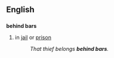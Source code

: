 ==English==

==={{idiom}}===
'''behind bars'''
#in [[jail]] or [[prison]]
#:''That thief belongs '''behind bars'''.''